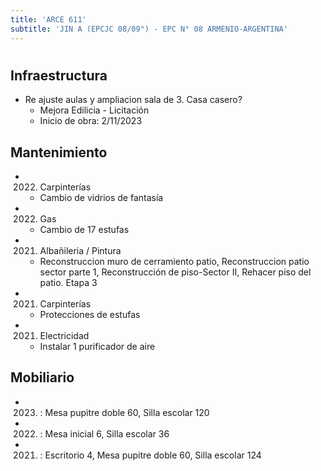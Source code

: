 ```yaml
---
title: 'ARCE 611'
subtitle: 'JIN A (EPCJC 08/09°) - EPC N° 08 ARMENIO-ARGENTINA'
---
```


#
## Infraestructura

* Re ajuste aulas y ampliacion sala de 3. Casa casero? 
    + Mejora Edilicia - Licitación 
    + Inicio de obra: 2/11/2023 






## Mantenimiento

*  (2022) Carpinterías 
    + Cambio de vidrios de fantasía

*  (2022) Gas 
    + Cambio de 17 estufas

*  (2021) Albañileria / Pintura 
    + Reconstruccion muro de cerramiento patio, Reconstruccion patio sector parte 1, Reconstrucción de piso-Sector II, Rehacer piso del patio. Etapa 3

*  (2021) Carpinterías 
    + Protecciones de estufas

*  (2021) Electricidad 
    + Instalar 1 purificador de aire





## Mobiliario

*  (2023) : Mesa pupitre doble 60, Silla escolar 120 

*  (2022) : Mesa inicial 6, Silla escolar 36 

*  (2021) : Escritorio 4, Mesa pupitre doble 60, Silla escolar 124 



